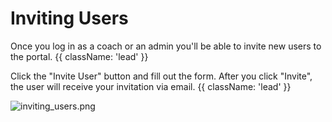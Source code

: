 
# Inviting Users

Once you log in as a coach or an admin you'll be able to invite new users to 
the portal. {{ className: 'lead' }}

Click the "Invite User" button and fill out the form. After you click "Invite",
the user will receive your invitation via email. {{ className: 'lead' }}

<Image
    src="/images/inviting_users.png"
    alt="inviting_users.png"
    width={600}
    height={1}
    priority
/>